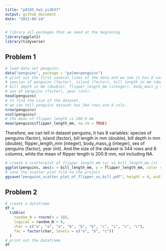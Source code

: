 ```yaml
---
title: "p8105_hw1_ys3637"
output: github_document
date: "2022-09-24"
---
```


```r
# library all packages that we need at the beginning
library(ggplot2)
library(tidyverse)
```

## Problem 1

```r
# load data set penguins.
data("penguins", package = "palmerpenguins")
# print out the first several lines of the data and we see it has 8 variables:
# species of penguins (factor), island (factor), bill length in mm (double),
# bill depth in mm (double), flipper_length_mm (integer), body_mass_g (integer),
# sex of penguins (factor), year (int).
head(penguins)
# to find the size of the dataset.
# we can tell penguins dataset has 344 rows and 8 cols.
nrow(penguins)
ncol(penguins)
# the mean of flipper length is 200.9 mm
mean(penguins$flipper_length_mm, na.rm = TRUE)
```

Therefore, we can tell in dataset penguins, it has 8 variables: species of penguins (factor), island (factor), bill length in mm (double), bill depth in mm (double), flipper_length_mm (integer), body_mass_g (integer), sex of penguins (factor), year (int). And the size of the dataset is 344 rows and 8 columns, while the mean of flipper length is 200.9 mm, not including NA.

```r
# create a scatterplot of flipper_length_mm (y) vs bill_length_mm (x)
ggplot(penguins, aes(x = bill_length_mm, y = flipper_length_mm, color = species)) + geom_point()
# save the scatter plot file to the project
ggsave("penguins_scatter_plot_of_flipper_vs_bill.pdf", height = 4, width = 6)
```

## Problem 2

```r
# create a dataframe
df = 
  tibble(
    random_N = rnorm(n = 10),
    logical = random_N > 0,
    char = c("a", "a", "a", "b", "b", "b", "c", "c", "c", "c"),
    fac = factor(char, levels = c("a", "b", "c"))
  )
# print out the dataframe
df
```

